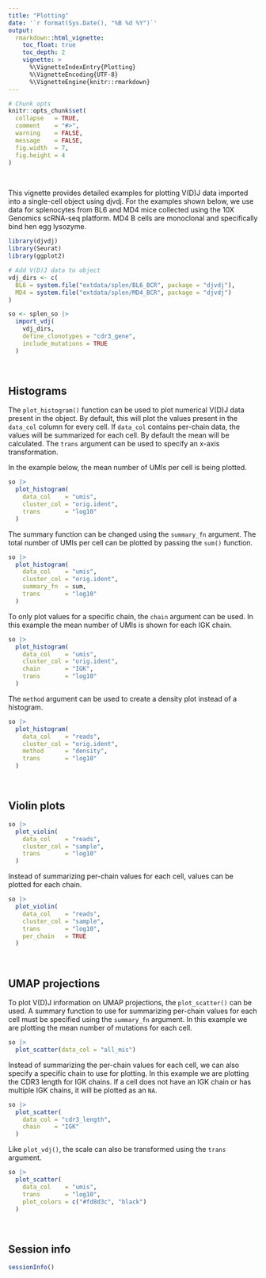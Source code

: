 ```yaml
---
title: "Plotting"
date: '`r format(Sys.Date(), "%B %d %Y")`'
output:
  rmarkdown::html_vignette:
    toc_float: true
    toc_depth: 2
    vignette: >
      %\VignetteIndexEntry{Plotting}
      %\VignetteEncoding{UTF-8}
      %\VignetteEngine{knitr::rmarkdown}
---
```


```r
# Chunk opts
knitr::opts_chunk$set(
  collapse   = TRUE,
  comment    = "#>",
  warning    = FALSE,
  message    = FALSE,
  fig.width  = 7,
  fig.height = 4
)
```

<br>

This vignette provides detailed examples for plotting V(D)J data imported into a single-cell object using djvdj. For the examples shown below, we use data for splenocytes from BL6 and MD4 mice collected using the 10X Genomics scRNA-seq platform. MD4 B cells are monoclonal and specifically bind hen egg lysozyme.

```r
library(djvdj)
library(Seurat)
library(ggplot2)

# Add V(D)J data to object
vdj_dirs <- c(
  BL6 = system.file("extdata/splen/BL6_BCR", package = "djvdj"),
  MD4 = system.file("extdata/splen/MD4_BCR", package = "djvdj")
)

so <- splen_so |>
  import_vdj(
    vdj_dirs,
    define_clonotypes = "cdr3_gene",
    include_mutations = TRUE
  )
```

<br>

## Histograms

The `plot_histogram()` function can be used to plot numerical V(D)J data present in the object. By default, this will plot the values present in the `data_col` column for every cell. If `data_col` contains per-chain data, the values will be summarized for each cell. By default the mean will be calculated. The `trans` argument can be used to specify an x-axis transformation.

In the example below, the mean number of UMIs per cell is being plotted.

```r
so |>
  plot_histogram(
    data_col    = "umis",
    cluster_col = "orig.ident",
    trans       = "log10"
  )
```

The summary function can be changed using the `summary_fn` argument. The total number of UMIs per cell can be plotted by passing the `sum()` function.

```r
so |>
  plot_histogram(
    data_col    = "umis",
    cluster_col = "orig.ident",
    summary_fn  = sum,
    trans       = "log10"
  )
```

To only plot values for a specific chain, the `chain` argument can be used. In this example the mean number of UMIs is shown for each IGK chain.

```r
so |>
  plot_histogram(
    data_col    = "umis",
    cluster_col = "orig.ident",
    chain       = "IGK",
    trans       = "log10"
  )
```

The `method` argument can be used to create a density plot instead of a histogram.

```r
so |>
  plot_histogram(
    data_col    = "reads",
    cluster_col = "orig.ident",
    method      = "density",
    trans       = "log10"
  )
```

<br>

## Violin plots

```r
so |>
  plot_violin(
    data_col    = "reads",
    cluster_col = "sample",
    trans       = "log10"
  )
```

Instead of summarizing per-chain values for each cell, values can be plotted for each chain.

```r
so |>
  plot_violin(
    data_col    = "reads",
    cluster_col = "sample",
    trans       = "log10",
    per_chain   = TRUE
  )
```

<br>

## UMAP projections

To plot V(D)J information on UMAP projections, the `plot_scatter()` can be used. A summary function to use for summarizing per-chain values for each cell must be specified using the `summary_fn` argument. In this example we are plotting the mean number of mutations for each cell.

```r
so |>
  plot_scatter(data_col = "all_mis")
```

Instead of summarizing the per-chain values for each cell, we can also specify a specific chain to use for plotting. In this example we are plotting the CDR3 length for IGK chains. If a cell does not have an IGK chain or has multiple IGK chains, it will be plotted as an `NA`.

```r
so |>
  plot_scatter(
    data_col = "cdr3_length",
    chain    = "IGK"
  )
```

Like `plot_vdj()`, the scale can also be transformed using the `trans` argument.

```r
so |>
  plot_scatter(
    data_col    = "umis",
    trans       = "log10",
    plot_colors = c("#fd8d3c", "black")
  )
```

<br>

## Session info

```r
sessionInfo()
```

